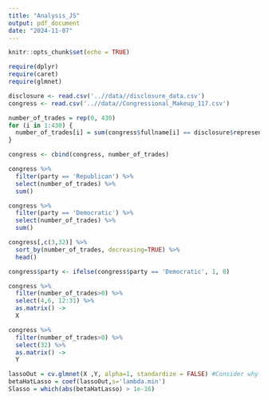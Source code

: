 ```yaml
---
title: "Analysis_JS"
output: pdf_document
date: "2024-11-07"
---
```


```r
knitr::opts_chunk$set(echo = TRUE)
```

```r
require(dplyr)
require(caret)
require(glmnet)
```


```r
disclosure <- read.csv('..//data//disclosure_data.csv')
congress <- read.csv('..//data//Congressional_Makeup_117.csv')
```

```r
number_of_trades = rep(0, 430)
for (i in 1:430) {
  number_of_trades[i] = sum(congress$fullname[i] == disclosure$representative)
}
```

```r
congress <- cbind(congress, number_of_trades)
```

```r
congress %>% 
  filter(party == 'Republican') %>%
  select(number_of_trades) %>%
  sum()

congress %>% 
  filter(party == 'Democratic') %>%
  select(number_of_trades) %>%
  sum()
```

```r
congress[,c(3,32)] %>% 
  sort_by(number_of_trades, decreasing=TRUE) %>%
  head()
```


```r
congress$party <- ifelse(congress$party == 'Democratic', 1, 0)
```

```r
congress %>%
  filter(number_of_trades>0) %>%
  select(4,6, 12:31) %>%
  as.matrix() ->
  X

congress %>%
  filter(number_of_trades>0) %>%
  select(32) %>%
  as.matrix() ->
  Y
```

```r
lassoOut = cv.glmnet(X ,Y, alpha=1, standardize = FALSE) #Consider why we wouldn't standardize
betaHatLasso = coef(lassoOut,s='lambda.min')
Slasso = which(abs(betaHatLasso) > 1e-16)
```

